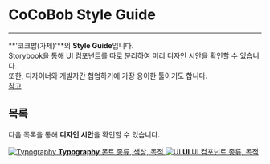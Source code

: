 
<Meta title="CoCoBob/Introduction" />

<style>
  {`
    .list {
      display: grid;
      grid-template-columns: 1fr;
      grid-template-rows: 1fr 1fr;
      row-gap: 20px;
    }

    @media (min-width: 620px) {
      .list {
        row-gap: 20px;
        column-gap: 20px;
        grid-template-columns: 1fr 1fr;
      }
    }

    @media all and (-ms-high-contrast:none) {
    .list {
        display: -ms-grid;
        -ms-grid-columns: 1fr 1fr;
        -ms-grid-rows: 1fr 1fr;
      }
    }

    .item {
      display: block;
      padding: 20px 30px 20px 15px;
      border: 1px solid #00000010;
      border-radius: 5px;
      transition: background 150ms ease-out, border 150ms ease-out, transform 150ms ease-out;
      color: #333333;
      display: flex;
      align-items: flex-start;
    }

    .item:hover {
      border-color: #1EA7FD50;
      transform: translate3d(0, -3px, 0);
      box-shadow: rgba(0, 0, 0, 0.08) 2px 2px 10px 0;
    }

    .item:active {
      border-color: #1EA7FD;
      transform: translate3d(0, 0, 0);
    }

    .item strong {
      font-weight: 700;
      font-size : 22px;
      display: block;
      margin-bottom: 12px;
    }

    .item img {
      height: 40px;
      width: 40px;
      margin-right: 15px;
      flex: none;
    }

    .item span {
      font-size: 16px;
      line-height: 20px;
    }  
  `}
</style>

# CoCoBob Style Guide

---

**'코코밥(가제)'**의 **Style Guide**입니다.  
Storybook을 통해 UI 컴포넌트를 따로 분리하여 미리 디자인 시안을 확인할 수 있습니다.  
또한, 디자이너와 개발자간 협업하기에 가장 용이한 툴이기도 합니다.  
[참고](https://www.figma.com/files/project/60697493/Project?fuid=1092706871247939860)

## 목록

다음 목록을 통해 **디자인 시안**을 확인할 수 있습니다.

<div className="list">
  <a className="item" href="?path=/story/cocobob-typography--page" target="_self">
    <img src="https://cdn-icons-png.flaticon.com/512/2919/2919617.png" alt="Typography" />
    <span>
      <strong>Typography</strong>
      폰트 종류, 색상, 목적
    </span>
  </a>
  <a className="item" href="?path=/story/cocobob-button--primary" target="_self">
    <img src="https://cdn-icons-png.flaticon.com/512/4425/4425412.png" alt="UI" />
    <span>
      <strong>UI</strong>
      UI 컴포넌트 종류, 목적
    </span>
  </a>
</div>
